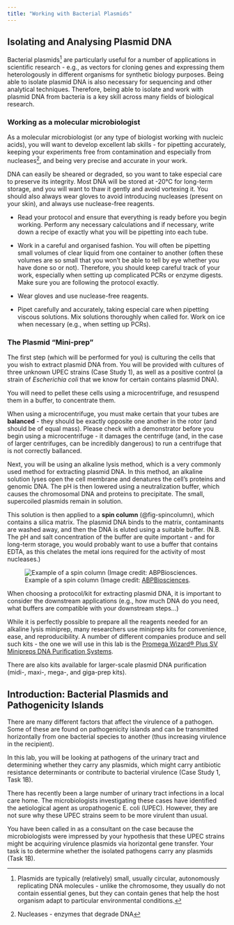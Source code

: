 ```yaml
---
title: "Working with Bacterial Plasmids"
---
```


## Isolating and Analysing Plasmid DNA

Bacterial plasmids^[Plasmids are typically (relatively) small, usually circular, autonomously replicating DNA molecules - unlike the chromosome, they usually do not contain essential  genes, but they can contain genes that help the host organism adapt to particular environmental conditions.] are particularly useful for a number of applications in scientific research - e.g., as vectors for cloning genes and expressing them heterologously in different organisms for synthetic biology purposes. Being able to isolate plasmid DNA is also necessary for sequencing and other analytical techniques. Therefore, being able to isolate and work with plasmid DNA from bacteria is a key skill across many fields of biological research. 

### Working as a molecular microbiologist

As a molecular microbiologist (or any type of biologist working with nucleic acids), you will want to develop excellent lab skills - for pipetting accurately, keeping your experiments free from contamination and especially from nucleases^[Nucleases - enzymes that degrade DNA], and being very precise and accurate in your work.

DNA can easily be sheared or degraded, so you want to take especial care to preserve its integrity. Most DNA will be stored at -20°C for long-term storage, and you will want to thaw it gently and avoid vortexing it. You should also always wear gloves to avoid introducing nucleases (present on your skin), and always use nuclease-free reagents. 

::: {.callout-tip title="Top tips for working with DNA"}

* Read your protocol and ensure that everything is ready before you begin working. Perform any necessary calculations and if necessary, write down a recipe of exactly what you will be pipetting into each tube.

* Work in a careful and organised fashion. You will often be pipetting small volumes of clear liquid from one container to another (often these volumes are so small that you won't be able to tell by eye whether you have done so or not). Therefore, you should keep careful track of your work, especially when setting up complicated PCRs or enzyme digests. Make sure you are following the protocol exactly.

* Wear gloves and use nuclease-free reagents. 

* Pipet carefully and accurately, taking especial care when pipetting viscous solutions. Mix solutions thoroughly when called for. Work on ice when necessary (e.g., when setting up PCRs). 

:::

### The Plasmid "Mini-prep"

The first step (which will be performed for you) is culturing the cells that you wish to extract plasmid DNA from. You will be provided with cultures of three unknown UPEC strains (Case Study 1), as well as a positive control (a strain of *Escherichia coli* that we know for certain contains plasmid DNA). 

You will need to pellet these cells using a microcentrifuge, and resuspend them in a buffer, to concentrate them.

::: {.callout-important title="Using a microcentrifuge"}

When using a microcentrifuge, you must make certain that your tubes are **balanced** - they should be exactly opposite one another in the rotor (and should be of equal mass). Please check with a demonstrator before you begin using a microcentrifuge - it damages the centrifuge (and, in the case of larger centrifuges, can be incredibly dangerous) to run a centrifuge that is not correctly ballanced.

:::

Next, you will be using an alkaline lysis method, which is a very commonly used method for extracting plasmid DNA. In this method, an alkaline solution lyses open the cell membrane and denatures the cell's proteins and genomic DNA. The pH is then lowered using a neutralization buffer, which causes the chromosomal DNA and proteins to precipitate. The small, supercoiled plasmids remain in solution. 

This solution is then applied to a **spin column** (@fig-spincolumn), which contains a silica matrix. The plasmid DNA binds to the matrix, contaminants are washed away, and then the DNA is eluted using a suitable buffer. (N.B. The pH and salt concentration of the buffer are quite important - and for long-term storage, you would probably want to use a buffer that contains EDTA, as this chelates the metal ions required for the activity of most nucleases.)

![Example of a spin column (Image credit: <a href="https://www.abpbio.com/product/easysc-spin-column/">ABPBiosciences</a>.](images/spin-column.gif){#fig-spincolumn}

When choosing a protocol/kit for extracting plasmid DNA, it is important to consider the downstream applications (e.g., how much DNA do you need, what buffers are compatible with your downstream steps...)

::: {.callout-tip title="Miniprep kits"}

While it is perfectly possible to prepare all the reagents needed for an alkaline lysis miniprep, many researchers use miniprep kits for convenience, ease, and reproducibility. A number of different companies produce and sell such kits - the one we will use in this lab is the <a href="https://www.promega.co.uk/products/nucleic-acid-extraction/plasmid-purification/wizard-plus-sv-minipreps-dna-purification-systems/?catNum=A1330">Promega Wizard® Plus SV Minipreps DNA Purification Systems</a>. 

There are also kits available for larger-scale plasmid DNA purification (midi-, maxi-, mega-, and giga-prep kits).

:::

## Introduction: Bacterial Plasmids and Pathogenicity Islands

There are many different factors that affect the virulence of a pathogen. Some of these are found on pathogenicity islands and can be transmitted horizontally from one bacterial species to another (thus increasing virulence in the recipient).

In this lab, you will be looking at pathogens of the urinary tract and determining whether they carry any plasmids, which might carry antibiotic resistance determinants or contribute to bacterial virulence (Case Study 1, Task 1B). 

::: {.case-study title="Case Study 1"}

There has recently been a large number of urinary tract infections in a local care home. The microbiologists investigating these cases have identified the aetiological agent as uropathogenic E. coli (UPEC). However, they are not sure why these UPEC strains seem to be more virulent than usual.

You have been called in as a consultant on the case because the microbiologists were impressed by your hypothesis that these UPEC strains might be acquiring virulence plasmids via horizontal gene transfer. Your task is to determine whether the isolated pathogens carry any plasmids (Task 1B). 

:::
 